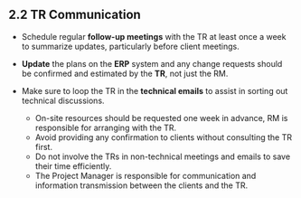 ## 2.2 TR Communication

- Schedule regular **follow-up meetings** with the TR at least once a week to summarize updates, particularly before client meetings.

- **Update** the plans on the **ERP** system and any change requests should be confirmed and estimated by the **TR**, not just the RM.

- Make sure to loop the TR in the **technical emails** to assist in sorting out technical discussions.
  - On-site resources should be requested one week in advance, RM is responsible for arranging with the TR.
  - Avoid providing any confirmation to clients without consulting the TR first.
  - Do not involve the TRs in non-technical meetings and emails to save their time efficiently.
  - The Project Manager is responsible for communication and information transmission between the clients and the TR.
